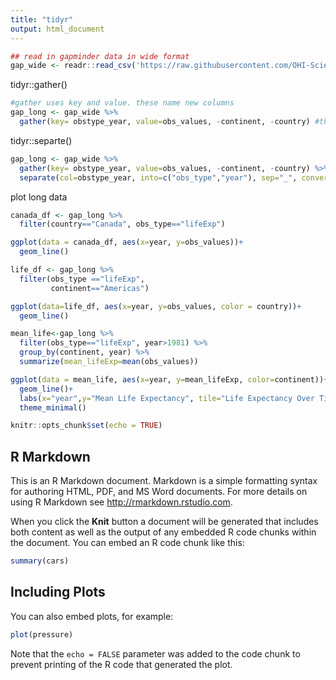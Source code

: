 ```yaml
---
title: "tidyr"
output: html_document
---
```

```r
## read in gapminder data in wide format
gap_wide <- readr::read_csv('https://raw.githubusercontent.com/OHI-Science/data-science-training/master/data/gapminder_wide.csv')
```

tidyr::gather()
```r
#gather uses key and value. these name new columns
gap_long <- gap_wide %>% 
  gather(key= obstype_year, value=obs_values, -continent, -country) #the -continent and -country means that you DONT gather them because you want to keep them as their own variables...they were ok. key=previous column headings, values=the row inputs

```

tidyr::separte()
```r
gap_long <- gap_wide %>% 
  gather(key= obstype_year, value=obs_values, -continent, -country) %>% 
  separate(col=obstype_year, into=c("obs_type","year"), sep="_", convert=TRUE) #check how R classed the new data columns, i.e. is year a num is obs_type a charcter? 

```

plot long data
```r
canada_df <- gap_long %>% 
  filter(country=="Canada", obs_type=="lifeExp") 

ggplot(data = canada_df, aes(x=year, y=obs_values))+
  geom_line()

life_df <- gap_long %>% 
  filter(obs_type =="lifeExp",
         continent=="Americas")

ggplot(data=life_df, aes(x=year, y=obs_values, color = country))+
  geom_line()

mean_life<-gap_long %>% 
  filter(obs_type=="lifeExp", year>1981) %>% 
  group_by(continent, year) %>% 
  summarize(mean_lifeExp=mean(obs_values))

ggplot(data = mean_life, aes(x=year, y=mean_lifeExp, color=continent))+
  geom_line()+
  labs(x="year",y="Mean Life Expectancy", tile="Life Expectancy Over Time")+
  theme_minimal()
```



```r
knitr::opts_chunk$set(echo = TRUE)
```

## R Markdown

This is an R Markdown document. Markdown is a simple formatting syntax for authoring HTML, PDF, and MS Word documents. For more details on using R Markdown see <http://rmarkdown.rstudio.com>.

When you click the **Knit** button a document will be generated that includes both content as well as the output of any embedded R code chunks within the document. You can embed an R code chunk like this:

```r
summary(cars)
```

## Including Plots

You can also embed plots, for example:

```r
plot(pressure)
```

Note that the `echo = FALSE` parameter was added to the code chunk to prevent printing of the R code that generated the plot.
